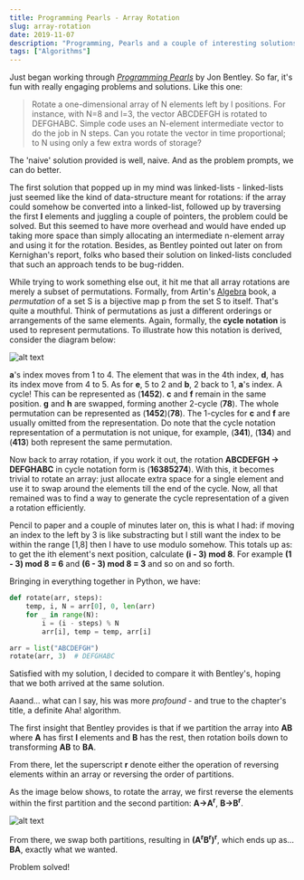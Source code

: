 ```yaml
---
title: Programming Pearls - Array Rotation
slug: array-rotation
date: 2019-11-07
description: "Programming, Pearls and a couple of interesting solutions for rotating elements within an array"
tags: ["Algorithms"]
---
```


Just began working through [_Programming Pearls_](https://www.oreilly.com/library/view/programming-pearls-second/9780134498058/) by Jon Bentley. So far, it's fun with really engaging problems and solutions.
Like this one:

> Rotate a one-dimensional array of N elements left by l positions. For instance, with N=8 and l=3, the vector ABCDEFGH is rotated to DEFGHABC. Simple code uses an N-element intermediate vector to do the job in N steps. Can you rotate the vector in time proportional; to N using only a few extra words of storage?

The 'naive' solution provided is well, naive. And as the problem prompts, we can do better.

The first solution that popped up in my mind was linked-lists - linked-lists just seemed like the kind of data-structure meant for rotations: if the array could somehow be converted into a linked-list, followed up by traversing the first **l** elements and juggling a couple of pointers, the problem could be solved. But this seemed to have more overhead and would have ended up taking more space than simply allocating an intermediate n-element array and using it for the rotation. Besides, as Bentley pointed out later on from Kernighan's report, folks who based their solution on linked-lists concluded that such an approach tends to be bug-ridden.

While trying to work something else out, it hit me that all array rotations are merely a subset of permutations. Formally, from Artin's [Algebra](https://www.pearson.com/us/higher-education/product/Artin-Algebra-2nd-Edition/9780132413770.html) book, a _permutation_ of a set S is a bijective map p from the set S to itself. That's quite a mouthful. Think of permutations as just a different orderings or arrangements of the same elements. Again, formally, the **cycle notation** is used to represent permutations. To illustrate how this notation is derived, consider the diagram below:

![alt text](images/image1.png)

**a**'s index moves from 1 to 4. The element that was in the 4th index, **d**, has its index move from 4 to 5. As for **e**, 5 to 2 and **b**, 2 back to 1, **a**'s index. A cycle! This can be represented as (**1452**). **c** and **f** remain in the same position. **g** and **h** are swapped, forming another 2-cycle (**78**). The whole permutation can be represented as (**1452**)(**78**). The 1-cycles for **c** and **f** are usually omitted from the representation. Do note that the cycle notation representation of a permutation is not unique, for example, (**341**), (**134**) and (**413**) both represent the same permutation.

Now back to array rotation, if you work it out, the rotation **ABCDEFGH &rarr; DEFGHABC** in cycle notation form is (**16385274**). With this, it becomes trivial to rotate an array: just allocate extra space for a single element and use it to swap around the elements till the end of the cycle. Now, all that remained was to find a way to generate the cycle representation of a given a rotation efficiently.

Pencil to paper and a couple of minutes later on, this is what I had: if moving an index to the left by 3 is like substracting but I still want the index to be within the range [1,8] then I have to use modulo somehow. This totals up as: to get the ith element's next position, calculate **(i - 3) mod 8**. For example **(1 - 3) mod 8 = 6** and **(6 - 3) mod 8 = 3** and so on and so forth.

Bringing in everything together in Python, we have:

```python
def rotate(arr, steps):
    temp, i, N = arr[0], 0, len(arr)
    for _ in range(N):
        i = (i - steps) % N
        arr[i], temp = temp, arr[i]

arr = list("ABCDEFGH")
rotate(arr, 3)  # DEFGHABC

```

Satisfied with my solution, I decided to compare it with Bentley's, hoping that we both arrived at the same solution.

Aaand... what can I say, his was more _profound_ - and true to the chapter's title, a definite Aha! algorithm.

The first insight that Bentley provides is that if we partition the array into **AB** where **A** has first **l** elements and **B** has the rest, then rotation boils down to transforming **AB** to **BA**.

From there, let the superscript **r** denote either the operation of reversing elements within an array or reversing the order of partitions.

As the image below shows, to rotate the array, we first reverse the elements within the first partition and the second partition: **A&rarr;A<sup>r</sup>**, **B&rarr;B<sup>r</sup>**.

![alt text](images/image2.png)

From there, we swap both partitions, resulting in **(A<sup>r</sup>B<sup>r</sup>)<sup>r</sup>**, which ends up as... **BA**, exactly what we wanted.

Problem solved!
